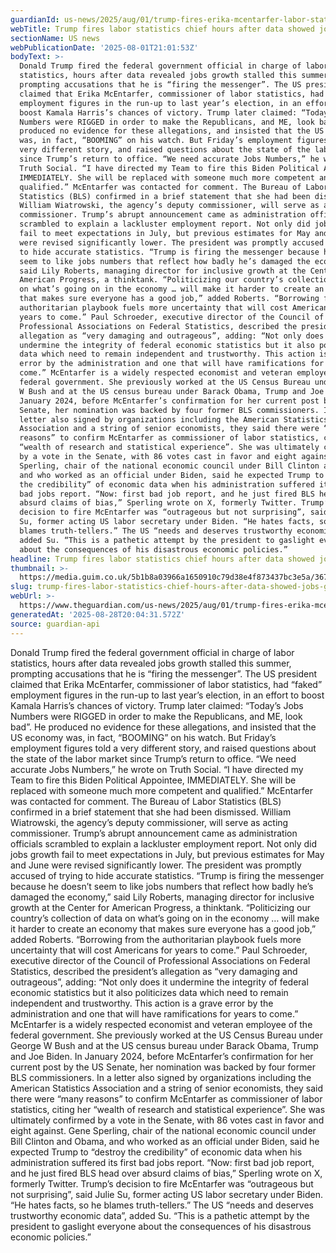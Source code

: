```yaml
---
guardianId: us-news/2025/aug/01/trump-fires-erika-mcentarfer-labor-statistics
webTitle: Trump fires labor statistics chief hours after data showed jobs growth slowed
sectionName: US news
webPublicationDate: '2025-08-01T21:01:53Z'
bodyText: >-
  Donald Trump fired the federal government official in charge of labor
  statistics, hours after data revealed jobs growth stalled this summer,
  prompting accusations that he is “firing the messenger”. The US president
  claimed that Erika McEntarfer, commissioner of labor statistics, had “faked”
  employment figures in the run-up to last year’s election, in an effort to
  boost Kamala Harris’s chances of victory. Trump later claimed: “Today’s Jobs
  Numbers were RIGGED in order to make the Republicans, and ME, look bad”. He
  produced no evidence for these allegations, and insisted that the US economy
  was, in fact, “BOOMING” on his watch. But Friday’s employment figures told a
  very different story, and raised questions about the state of the labor market
  since Trump’s return to office. “We need accurate Jobs Numbers,” he wrote on
  Truth Social. “I have directed my Team to fire this Biden Political Appointee,
  IMMEDIATELY. She will be replaced with someone much more competent and
  qualified.” McEntarfer was contacted for comment. The Bureau of Labor
  Statistics (BLS) confirmed in a brief statement that she had been dismissed.
  William Wiatrowski, the agency’s deputy commissioner, will serve as acting
  commissioner. Trump’s abrupt announcement came as administration officials
  scrambled to explain a lackluster employment report. Not only did jobs growth
  fail to meet expectations in July, but previous estimates for May and June
  were revised significantly lower. The president was promptly accused of trying
  to hide accurate statistics. “Trump is firing the messenger because he doesn’t
  seem to like jobs numbers that reflect how badly he’s damaged the economy,”
  said Lily Roberts, managing director for inclusive growth at the Center for
  American Progress, a thinktank. “Politicizing our country’s collection of data
  on what’s going on in the economy … will make it harder to create an economy
  that makes sure everyone has a good job,” added Roberts. “Borrowing from the
  authoritarian playbook fuels more uncertainty that will cost Americans for
  years to come.” Paul Schroeder, executive director of the Council of
  Professional Associations on Federal Statistics, described the president’s
  allegation as “very damaging and outrageous”, adding: “Not only does it
  undermine the integrity of federal economic statistics but it also politicizes
  data which need to remain independent and trustworthy. This action is a grave
  error by the administration and one that will have ramifications for years to
  come.” McEntarfer is a widely respected economist and veteran employee of the
  federal government. She previously worked at the US Census Bureau under George
  W Bush and at the US census bureau under Barack Obama, Trump and Joe Biden. In
  January 2024, before McEntarfer’s confirmation for her current post by the US
  Senate, her nomination was backed by four former BLS commissioners. In a
  letter also signed by organizations including the American Statistics
  Association and a string of senior economists, they said there were “many
  reasons” to confirm McEntarfer as commissioner of labor statistics, citing her
  “wealth of research and statistical experience”. She was ultimately confirmed
  by a vote in the Senate, with 86 votes cast in favor and eight against. Gene
  Sperling, chair of the national economic council under Bill Clinton and Obama,
  and who worked as an official under Biden, said he expected Trump to “destroy
  the credibility” of economic data when his administration suffered its first
  bad jobs report. “Now: first bad job report, and he just fired BLS head over
  absurd claims of bias,” Sperling wrote on X, formerly Twitter. Trump’s
  decision to fire McEntarfer was “outrageous but not surprising”, said Julie
  Su, former acting US labor secretary under Biden. “He hates facts, so he
  blames truth-tellers.” The US “needs and deserves trustworthy economic data”,
  added Su. “This is a pathetic attempt by the president to gaslight everyone
  about the consequences of his disastrous economic policies.”
headline: Trump fires labor statistics chief hours after data showed jobs growth slowed
thumbnail: >-
  https://media.guim.co.uk/5b1b8a03966a1650910c79d38e4f873437bc3e5a/367_0_3334_2668/500.jpg
slug: trump-fires-labor-statistics-chief-hours-after-data-showed-jobs-growth-slowed
webUrl: >-
  https://www.theguardian.com/us-news/2025/aug/01/trump-fires-erika-mcentarfer-labor-statistics
generatedAt: '2025-08-28T20:04:31.572Z'
source: guardian-api
---
```

Donald Trump fired the federal government official in charge of labor statistics, hours after data revealed jobs growth stalled this summer, prompting accusations that he is “firing the messenger”. The US president claimed that Erika McEntarfer, commissioner of labor statistics, had “faked” employment figures in the run-up to last year’s election, in an effort to boost Kamala Harris’s chances of victory. Trump later claimed: “Today’s Jobs Numbers were RIGGED in order to make the Republicans, and ME, look bad”. He produced no evidence for these allegations, and insisted that the US economy was, in fact, “BOOMING” on his watch. But Friday’s employment figures told a very different story, and raised questions about the state of the labor market since Trump’s return to office. “We need accurate Jobs Numbers,” he wrote on Truth Social. “I have directed my Team to fire this Biden Political Appointee, IMMEDIATELY. She will be replaced with someone much more competent and qualified.” McEntarfer was contacted for comment. The Bureau of Labor Statistics (BLS) confirmed in a brief statement that she had been dismissed. William Wiatrowski, the agency’s deputy commissioner, will serve as acting commissioner. Trump’s abrupt announcement came as administration officials scrambled to explain a lackluster employment report. Not only did jobs growth fail to meet expectations in July, but previous estimates for May and June were revised significantly lower. The president was promptly accused of trying to hide accurate statistics. “Trump is firing the messenger because he doesn’t seem to like jobs numbers that reflect how badly he’s damaged the economy,” said Lily Roberts, managing director for inclusive growth at the Center for American Progress, a thinktank. “Politicizing our country’s collection of data on what’s going on in the economy … will make it harder to create an economy that makes sure everyone has a good job,” added Roberts. “Borrowing from the authoritarian playbook fuels more uncertainty that will cost Americans for years to come.” Paul Schroeder, executive director of the Council of Professional Associations on Federal Statistics, described the president’s allegation as “very damaging and outrageous”, adding: “Not only does it undermine the integrity of federal economic statistics but it also politicizes data which need to remain independent and trustworthy. This action is a grave error by the administration and one that will have ramifications for years to come.” McEntarfer is a widely respected economist and veteran employee of the federal government. She previously worked at the US Census Bureau under George W Bush and at the US census bureau under Barack Obama, Trump and Joe Biden. In January 2024, before McEntarfer’s confirmation for her current post by the US Senate, her nomination was backed by four former BLS commissioners. In a letter also signed by organizations including the American Statistics Association and a string of senior economists, they said there were “many reasons” to confirm McEntarfer as commissioner of labor statistics, citing her “wealth of research and statistical experience”. She was ultimately confirmed by a vote in the Senate, with 86 votes cast in favor and eight against. Gene Sperling, chair of the national economic council under Bill Clinton and Obama, and who worked as an official under Biden, said he expected Trump to “destroy the credibility” of economic data when his administration suffered its first bad jobs report. “Now: first bad job report, and he just fired BLS head over absurd claims of bias,” Sperling wrote on X, formerly Twitter. Trump’s decision to fire McEntarfer was “outrageous but not surprising”, said Julie Su, former acting US labor secretary under Biden. “He hates facts, so he blames truth-tellers.” The US “needs and deserves trustworthy economic data”, added Su. “This is a pathetic attempt by the president to gaslight everyone about the consequences of his disastrous economic policies.”

